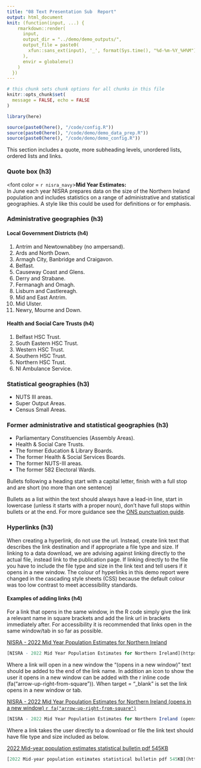 ```yaml
---
title: "08 Text Presentation Sub  Report"
output: html_document
knit: (function(input, ...) {
    rmarkdown::render(
      input,
      output_dir = "../demo/demo_outputs/",
      output_file = paste0(
        xfun::sans_ext(input), '_', format(Sys.time(), "%d-%m-%Y_%H%M") , '.html'
      ),
      envir = globalenv()
    )
  })
---
```

  
  

```r
# this chunk sets chunk options for all chunks in this file
knitr::opts_chunk$set(
  message = FALSE, echo = FALSE
)

library(here)

source(paste0(here(), "/code/config.R"))
source(paste0(here(), "/code/demo/demo_data_prep.R"))
source(paste0(here(), "/code/demo/demo_config.R"))

```

This section includes a quote, more subheading levels, unordered lists, ordered lists and links.

### Quote box (h3)

<!-- coloured definiton boxes -->
<p class="defboxes">
  <font color = `r nisra_navy`>__Mid Year Estimates:__    
    In June each year NISRA prepares data on the size of the Northern Ireland population and includes statistics on a range of administrative and statistical geographies. A style like this could be used for definitions or for emphasis.
  </font>
</p> 

### Administrative geographies (h3)

#### Local Government Districts (h4)

  1. Antrim and Newtownabbey (no ampersand).
  2. Ards and North Down.
  3. Armagh City, Banbridge and Craigavon.
  4. Belfast.
  5. Causeway Coast and Glens.
  6. Derry and Strabane.
  7. Fermanagh and Omagh.
  8. Lisburn and Castlereagh.
  9. Mid and East Antrim.
  10. Mid Ulster.
  11. Newry, Mourne and Down.

#### Health and Social Care Trusts (h4)

  1. Belfast HSC Trust.
  2. South Eastern HSC Trust.
  3. Western HSC Trust.
  4. Southern HSC Trust.
  5. Northern HSC Trust.
  6. NI Ambulance Service.

### Statistical geographies (h3)

  * NUTS III areas.
  * Super Output Areas.
  * Census Small Areas.

### Former administrative and statistical geographies (h3)

  -	Parliamentary Constituencies (Assembly Areas). 
  -	Health & Social Care Trusts. 
  -	The former Education & Library Boards. 
  -	The former Health & Social Services Boards.
  - The former NUTS-III areas. 
  -	The former 582 Electoral Wards.

Bullets following a heading start with a capital letter, finish with a full stop and are short (no more than one sentence)

Bullets as a list within the text should always have a lead-in line, start in lowercase (unless it starts with a proper noun), don't have full stops within bullets or at the end. For more guidance see the [ONS punctuation guide](https://style.ons.gov.uk/category/house-style/punctuation/#bullet-points).

### Hyperlinks (h3)

When creating a hyperlink, do not use the url. Instead, create link text that describes the link destination and if appropriate a file type and size. If linking to a data download, we are advising against linking directly to the actual file, instead link to the publication page. If linking directly to the file you have to include the file type and size in the link text and tell users if it opens in a new window. The colour of hyperlinks in this demo report were changed in the cascading style sheets (CSS) because the default colour was too low contrast to meet accessibility standards. 

#### Examples of adding links (h4)

For a link that opens in the same window, in the R code simply give the link a relevant name in square brackets and add the link url in brackets immediately after. For accessibility it is recommended that links open in the same window/tab in so far as possible.  

[NISRA - 2022 Mid Year Population Estimates for Northern Ireland](https://www.nisra.gov.uk/publications/2022-mid-year-population-estimates-northern-ireland)  

```r
[NISRA - 2022 Mid Year Population Estimates for Northern Ireland](https://www.nisra.gov.uk/publications/2022-mid-year-population-estimates-northern-ireland)
```

  
Where a link will open in a new window the "(opens in a new window)" text should be added to the end of the link name. In addition an icon to show the user it opens in a new window can be added with the r inline code (fa("arrow-up-right-from-square")). When target = "_blank" is set the link opens in a new window or tab.  

[NISRA - 2022 Mid Year Population Estimates for Northern Ireland (opens in a new window) `r fa("arrow-up-right-from-square")`](https://www.nisra.gov.uk/publications/2022-mid-year-population-estimates-northern-ireland){target="_blank"}  

```r
[NISRA - 2022 Mid Year Population Estimates for Northern Ireland (opens in a new window) `r fa("arrow-up-right-from-square")`](https://www.nisra.gov.uk/publications/2022-mid-year-population-estimates-northern-ireland){target="_blank"}
```
  
  
Where a link takes the user directly to a download or file the link text should have file type and size included as below.  

[2022 Mid-year population estimates statistical bulletin pdf 545KB](https://www.nisra.gov.uk/system/files/statistics/Statistical%20Bulletin%20-%202022%20Mid-year%20Population%20Estimates%20for%20Northern%20Ireland.pdf)  

```r
[2022 Mid-year population estimates statistical bulletin pdf 545KB](https://www.nisra.gov.uk/system/files/statistics/Statistical%20Bulletin%20-%202022%20Mid-year%20Population%20Estimates%20for%20Northern%20Ireland.pdf)
```
